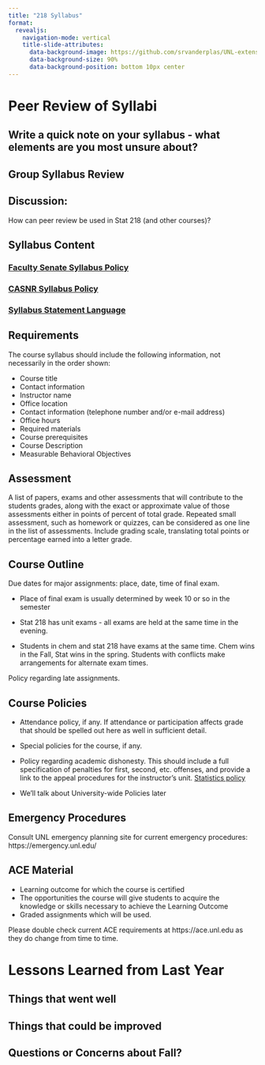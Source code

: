 ```yaml
---
title: "218 Syllabus"
format: 
  revealjs:
    navigation-mode: vertical
    title-slide-attributes:
      data-background-image: https://github.com/srvanderplas/UNL-extension-APL/blob/main/image/SimulationTheoryCartoon.png?raw=true
      data-background-size: 90%
      data-background-position: bottom 10px center
---
```


# Peer Review of Syllabi


## Write a quick note on your syllabus - what elements are you most unsure about?


## Group Syllabus Review


## Discussion:

How can peer review be used in Stat 218 (and other courses)?


## Syllabus Content

### [Faculty Senate Syllabus Policy](https://www.unl.edu/facultysenate/senate/Resolutions/Syllabus%20Policy%203-1-2022.pdf)

### [CASNR Syllabus Policy](https://unlcms.unl.edu/ianr/casnr-2/casnr-syllabus-requirements)

### [Syllabus Statement Language](https://executivevc.unl.edu/academic-excellence/teaching-resources/course-policies)

## Requirements

The course syllabus should include the following information, not necessarily in the order shown:

- Course title
- Contact information
- Instructor name
- Office location
- Contact information (telephone number and/or e-mail address)
- Office hours
- Required materials
- Course prerequisites
- Course Description
- Measurable Behavioral Objectives

## Assessment

A list of papers, exams and other assessments that will contribute to the students grades, along with the exact or approximate value of those assessments either in points of percent of total grade. Repeated small assessment, such as homework or quizzes, can be considered as one line in the list of assessments. Include grading scale, translating total points or percentage earned into a letter grade.

## Course Outline

Due dates for major assignments: place, date, time of final exam.

- Place of final exam is usually determined by week 10 or so in the semester

- Stat 218 has unit exams - all exams are held at the same time in the evening. 

- Students in chem and stat 218 have exams at the same time. Chem wins in the Fall, Stat wins in the spring. Students with conflicts make arrangements for alternate exam times.

Policy regarding late assignments.

## Course Policies

- Attendance policy, if any. If attendance or participation affects grade that should be spelled out here as well in sufficient detail.

- Special policies for the course, if any.

- Policy regarding academic dishonesty. This should include a full specification of penalties for first, second, etc. offenses, and provide a link to the appeal procedures for the instructor’s unit. [Statistics policy](https://statistics.unl.edu/grade-appeals-and-academic-integrity-policy)

- We'll talk about University-wide Policies later

## Emergency Procedures

Consult UNL emergency planning site for current emergency procedures: https://emergency.unl.edu/

## ACE Material

- Learning outcome for which the course is certified
- The opportunities the course will give students to acquire the knowledge or skills necessary to achieve the Learning Outcome
- Graded assignments which will be used.

Please double check current ACE requirements at https://ace.unl.edu as they do change from time to time.


# Lessons Learned from Last Year {background-image="files/calendar.jpg"}

## Things that went well {background-image="files/calendar.jpg"}
## Things that could be improved {background-image="files/calendar.jpg"}

## Questions or Concerns about Fall? {background-color="black" background-image="files/Fall_leaves.jpeg"}
